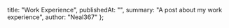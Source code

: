   title: "Work Experience",
  publishedAt: "",
  summary: "A post about my work experience",
  author: "Neal367"
};
